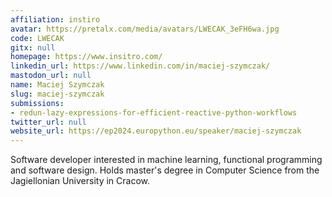 ```yaml
---
affiliation: instiro
avatar: https://pretalx.com/media/avatars/LWECAK_3eFH6wa.jpg
code: LWECAK
gitx: null
homepage: https://www.insitro.com/
linkedin_url: https://www.linkedin.com/in/maciej-szymczak/
mastodon_url: null
name: Maciej Szymczak
slug: maciej-szymczak
submissions:
- redun-lazy-expressions-for-efficient-reactive-python-workflows
twitter_url: null
website_url: https://ep2024.europython.eu/speaker/maciej-szymczak
---
```


Software developer interested in machine learning, functional programming and software design. Holds master's degree in Computer Science from the Jagiellonian University in Cracow.
